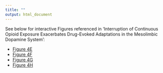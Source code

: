 ```yaml
---
title: ""
output: html_document
---
```


See below for interactive Figures referenced in 'Interruption of Continuous Opioid Exposure Exacerbates Drug-Evoked Adaptations in the Mesolimbic Dopamine System':

* [Figure 4E](Figure-4E.html)
* [Figure 4F](Figure-4F.html)
* [Figure 4G](Figure-4G.html)
* [Figure 4H](Figure-4H.html)
